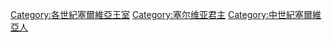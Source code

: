 [[Category:各世紀塞爾維亞王室|Category:各世紀塞爾維亞王室]]
[[Category:塞尔维亚君主|Category:塞尔维亚君主]]
[[Category:中世紀塞爾維亞人|Category:中世紀塞爾維亞人]]